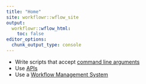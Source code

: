 ```yaml
---
title: "Home"
site: workflowr::wflow_site
output:
  workflowr::wflow_html:
    toc: false
editor_options:
  chunk_output_type: console
---
```


* Write scripts that accept [command line arguments](get_option.html)
* Use [APIs](restful.html)
* Use a [Workflow Management System](pipelining.html)
